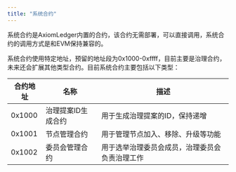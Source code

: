 ```yaml
---
title: "系统合约"
---
```


系统合约是AxiomLedger内置的合约，该合约无需部署，可以直接调用，系统合约的调用方式是和EVM保持兼容的。

系统合约使用特定地址，预留的地址段为0x1000-0xffff，目前主要是治理合约，未来还会扩展其他类型合约。目前系统合约主要包括以下类型：

| 合约地址     | 名称               | 描述                                      |
| ------------| -------------------|-------------------------------------------|
| 0x1000      | 治理提案ID生成合约  | 用于生成治理提案的ID，保持递增               |
| 0x1001      | 节点管理合约        | 用于管理节点加入、移除、升级等功能            |
| 0x1002      | 委员会管理合约      | 用于选举治理委员会成员，治理委员会负责治理工作 | 
